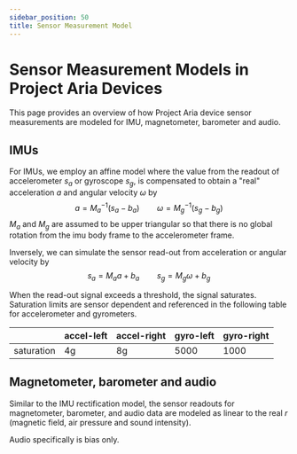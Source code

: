 ```yaml
---
sidebar_position: 50
title: Sensor Measurement Model
---
```


# Sensor Measurement Models in Project Aria Devices

This page provides an overview of how Project Aria device sensor measurements are modeled for IMU, magnetometer, barometer and audio.

## IMUs

For IMUs, we employ an affine model where the value from the readout of accelerometer $s_a$ or gyroscope $s_g$, is compensated to obtain a "real" acceleration $a$ and angular velocity $\omega$ by
$$
a = M_a^{-1}(s_a - b_a) \qquad
\omega = M_g^{-1}(s_g - b_g)
$$
$M_a$ and $M_g$ are assumed to be upper triangular so that there is no global rotation from the imu body frame to the accelerometer frame.

Inversely, we can simulate the sensor read-out from acceleration or angular velocity by
$$
s_a = M_a a + b_a \qquad
s_g = M_g \omega + b_g
$$

When the read-out signal exceeds a threshold, the signal saturates. Saturation limits are sensor dependent and referenced in the following table for accelerometer and gyrometers.

||accel-left | accel-right| gyro-left | gyro-right|
|--|--|--|--|--|
|saturation|4g|8g|5000|1000|

## Magnetometer, barometer and audio

Similar to the IMU rectification model, the sensor readouts for magnetometer, barometer, and audio data are modeled as linear to the real $r$ (magnetic field, air pressure and sound intensity).

Audio specifically is bias only.
